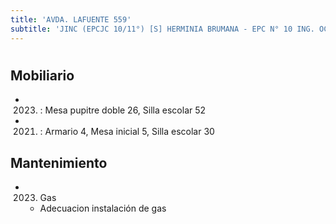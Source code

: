 ```yaml
---
title: 'AVDA. LAFUENTE 559'
subtitle: 'JINC (EPCJC 10/11°) [S] HERMINIA BRUMANA - EPC N° 10 ING. OCTAVIO S. PICO - CECIE N° 11'
---
```


#


## Mobiliario

*  (2023) : Mesa pupitre doble 26, Silla escolar 52 

*  (2021) : Armario 4, Mesa inicial 5, Silla escolar 30 





## Mantenimiento

*  (2023) Gas 
    + Adecuacion instalación de gas



